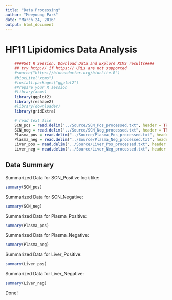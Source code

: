```yaml
---
title: "Data Processing"
author: "Meeyoung Park"
date: "March 24, 2016"
output: html_document
---
```

# HF11 Lipidomics Data Analysis

```r
    ####Set R Session, Download Data and Explore XCMS results####
    ## try http:// if https:// URLs are not supported
    #source("https://bioconductor.org/biocLite.R")
    #biocLite("xcms")
    #install.packages("ggplot2")
    #Prepare your R session
    #library(xcms)
    library(ggplot2)
    library(reshape2)
    #library(downloader)
    library(gridExtra)

    # read text file 
    SCN_pos = read.delim("../Source/SCN_Pos_processed.txt", header = TRUE, sep = "\t")
    SCN_neg = read.delim("../Source/SCN_Neg_processed.txt", header = TRUE, sep = "\t")
    Plasma_pos = read.delim("../Source/Plasma_Pos_processed.txt", header = TRUE, sep = "\t")
    Plasma_neg = read.delim("../Source/Plasma_Neg_processed.txt", header = TRUE, sep = "\t")
    Liver_pos = read.delim("../Source/Liver_Pos_processed.txt", header = TRUE, sep = "\t")
    Liver_neg = read.delim("../Source/Liver_Neg_processed.txt", header = TRUE, sep = "\t")
```

## Data Summary

Summarized Data for SCN_Positive look like:
```r
summary(SCN_pos)
```
Summarized Data for SCN_Negative:
```r
summary(SCN_neg)
```
Summarized Data for Plasma_Positive:
```r
summary(Plasma_pos)
```
Summarized Data for Plasma_Negative:
```r
summary(Plasma_neg)
```
Summarized Data for Liver_Positive:
```r
summary(Liver_pos)
```
Summarized Data for Liver_Negative:
```r
summary(Liver_neg)
```

Done!



